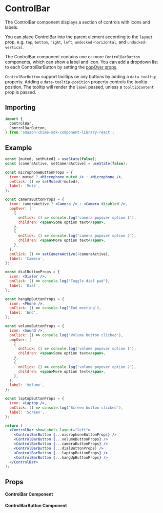 


<Meta of={ContentBarStories} />

# ControlBar

The ControlBar component displays a section of controls with icons and labels.

You can place ControlBar into the parent element according to the `layout` prop, e.g. `top`, `bottom`, `right`, `left`, `undocked-horizontal`, and `undocked-vertical`.

The ControlBar component contains one or more `ControlBarButton` components, which can show a label and icon. You can add a dropdown list to each ControlBarButton by setting the [popOver props](/docs/ui-components-popover--page).

`ControlBarButton` support tooltips on any buttons by adding a `data-tooltip` property. Adding a `data-tooltip-position` property controls the tooltip position. The tooltip will render the `label` passed, unless a `tooltipContent` prop is passed.

## Importing

```javascript
import {
  ControlBar,
  ControlBarButton,
} from 'amazon-chime-sdk-component-library-react';
```

## Example

<ThemeProvider theme={lightTheme}>
  <GlobalStyles />
  <Canvas>
    <div style={{ height: '50vh', position: 'relative' }}>
      <ControlBarForDocs />
    </div>
  </Canvas>
</ThemeProvider>

```jsx
const [muted, setMuted] = useState(false);
const [cameraActive, setCameraActive] = useState(false);

const microphoneButtonProps = {
  icon: muted ? <Microphone muted /> : <Microphone />,
  onClick: () => setMuted(!muted),
  label: 'Mute',
};

const cameraButtonProps = {
  icon: cameraActive ? <Camera /> : <Camera disabled />,
  popOver: [
    {
      onClick: () => console.log('camera popover option 1'),
      children: <span>Some option text</span>,
    },
    {
      onClick: () => console.log('camera popover option 2'),
      children: <span>More option text</span>,
    },
  ],
  onClick: () => setCameraActive(!cameraActive),
  label: 'Camera',
};

const dialButtonProps = {
  icon: <Dialer />,
  onClick: () => console.log('Toggle dial pad'),
  label: 'Dial',
};

const hangUpButtonProps = {
  icon: <Phone />,
  onClick: () => console.log('End meeting'),
  label: 'End',
};

const volumeButtonProps = {
  icon: <Sound />,
  onClick: () => console.log('Volume button clicked'),
  popOver: [
    {
      onClick: () => console.log('volume popover option 1'),
      children: <span>Some option text</span>,
    },
    {
      onClick: () => console.log('volume popover option 2'),
      children: <span>More option text</span>,
    },
  ],
  label: 'Volume',
};

const laptopButtonProps = {
  icon: <Laptop />,
  onClick: () => console.log('Screen button clicked'),
  label: 'Screen',
};

return (
  <ControlBar showLabels layout="left">
    <ControlBarButton {...microphoneButtonProps} />
    <ControlBarButton {...volumeButtonProps} />
    <ControlBarButton {...cameraButtonProps} />
    <ControlBarButton {...dialButtonProps} />
    <ControlBarButton {...laptopButtonProps} />
    <ControlBarButton {...hangUpButtonProps} />
  </ControlBar>
);
```

## Props

#### ControlBar Component

<ArgTypes of={ControlBar} />

#### ControlBarButton Component

<ArgTypes of={ControlBarButton} />
